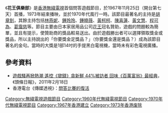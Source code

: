《'''花王俱樂部'''》是[[香港|香港]][[無綫電視|無綫電視]]首個問答遊戲節目，於1967年11月25日（開台第七天）首播，1973年結束播映，並於1970年代風行一時。該節目最著名的主持是[[胡章釗|胡章釗]]，其餘主持包括[[林燕妮|林燕妮]]、[[鍾玲玲|鍾玲玲]]、[[鍾曉薇|鍾曉薇]]、[[黃柯柯|黃柯柯]]、[[陳喜蓮|陳喜蓮]]、[[黃文慧|黃文慧]]、[[程可為|程可為]]、[[葛靄慈|葛靄慈]]等。節目主要由日本家居用品公司[[花王株式會社|花王]]冠名贊助，遊戲的問題較為簡單，並且有提示，使贊助商的獎品較易送出。由於遊戲勝出者可以選擇領取獎金或獎品，所以主持說出的「你要獎金定獎品？」（你要獎金還是獎品？）成為該節目著名的金句。當時的大獎是1部14吋的手提黑白電視機，當時未有彩色電視廣播。

==參考資料==
*[http://www.hkheadline.com.hk/ent/ent_content.asp?track=news&contid=96347&srctype=g 遊戲騷再掀熱潮 遙控《撳錢》貪新鮮 44%被訪者 回味《百萬富翁》最經典]，《頭條日報》，2011年2月18日
*香港電台《傳媒透視》：[http://www.rthk.org.hk/mediadigest/md0901/01.html 問答比賽的復活] {{Wayback|url=http://www.rthk.org.hk/mediadigest/md0901/01.html |date=20080920040512 }}

{{HK-TV-stub}}

[[Category:無綫電視遊戲節目|Category:無綫電視遊戲節目]]
[[Category:1960年代無綫電視節目|Category:1960年代無綫電視節目]]
[[Category:1970年代無綫電視節目|Category:1970年代無綫電視節目]]
[[Category:1967年香港建立|Category:1967年香港建立]]
[[Category:1973年香港废除|Category:1973年香港废除]]